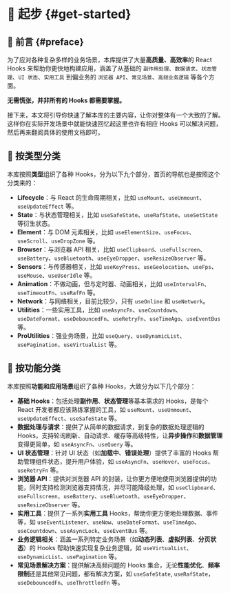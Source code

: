 # 🏃 起步 \{#get-started}

## 💬 前言 \{#preface}

为了应对各种复杂多样的业务场景，本库提供了大量**高质量、高效率**的 React Hooks 来帮助你更快地构建应用，涵盖了从基础的 `副作用处理`、`数据请求`、`状态管理`、`UI 状态`、`实用工具` 到偏业务的 `浏览器 API`、`常见场景`、`高频业务逻辑` 等各个方面。

**无需慌张，并非所有的 Hooks 都需要掌握。**

接下来，本文将引导你快速了解本库的主要内容，让你对整体有一个大致的了解。这样你在实际开发场景中就能快速回忆起这里也许有相应 Hooks 可以解决问题，然后再来翻阅具体的使用文档即可。

## 🔖 按类型分类

本库按照**类型**组织了各种 Hooks，分为以下九个部分，首页的导航也是按照这个分类来的：

- **Lifecycle**：与 React 的生命周期相关，比如 `useMount`、`useUnmount`、`useUpdateEffect` 等。
- **State**：与状态管理相关，比如 `useSafeState`、`useRafState`、`useSetState` 等衍生状态。
- **Element**：与 DOM 元素相关，比如 `useElementSize`、`useFocus`、`useScroll`、`useDropZone` 等。
- **Browser**：与浏览器 API 相关，比如 `useClipboard`、`useFullscreen`、`useBattery`、`useBluetooth`、`useEyeDropper`、`useResizeObserver` 等。
- **Sensors**：与传感器相关，比如 `useKeyPress`、`useGeolocation`、`useFps`、`useMouse`、`useUserIdle` 等。
- **Animation**：不做动画，但与定时器、动画相关，比如 `useIntervalFn`、`useTimeoutFn`、`useRafFn` 等。
- **Network**：与网络相关，目前比较少，只有 `useOnline` 和 `useNetwork`。
- **Utilities**：一些实用工具，比如 `useAsyncFn`、`useCountdown`、`useDateFormat`、`useDebouncedFn`、`useRetryFn`、`useTimeAgo`、`useEventBus` 等。
- **ProUtilities**：强业务场景，比如 `useQuery`、`useDynamicList`、`usePagination`、`useVirtualList` 等。

## 🍱 按功能分类

本库按照**功能和应用场景**组织了各种 Hooks，大致分为以下几个部分：

- **基础 Hooks**：包括处理**副作用**、**状态管理**等基本需求的 Hooks，是每个 React 开发者都应该熟练掌握的工具，如 `useMount`、`useUnmount`、`useUpdateEffect`、`useSafeState` 等。
- **数据处理与请求**：提供了从简单的数据请求，到复杂的数据处理逻辑的 Hooks，支持轮询刷新、自动请求、缓存等高级特性，让**异步操作**和**数据管理**变得更简单，如 `useAsyncFn`、`useQuery` 等。
- **UI 状态管理**：针对 UI 状态（如**加载中**、**错误处理**）提供了丰富的 Hooks 帮助管理组件状态，提升用户体验，如 `useAsyncFn`、`useHover`、`useFocus`、`useRetryFn` 等。
- **浏览器 API**：提供对浏览器 API 的封装，让你更方便地使用浏览器提供的功能，同时支持检测浏览器支持情况，并尽可能降级处理，如 `useClipboard`、`useFullscreen`、`useBattery`、`useBluetooth`、`useEyeDropper`、`useResizeObserver` 等。
- **实用工具**：提供了一系列**实用工具** Hooks，帮助你更方便地处理数据、事件等，如 `useEventListener`、`useNow`、`useDateFormat`、`useTimeAgo`、`useCountdown`、`useAsyncLock`、`useEventBus` 等。
- **业务逻辑相关**：涵盖一系列特定业务场景（如**动态列表**、**虚拟列表**、**分页状态**）的 Hooks 帮助快速实现复杂业务逻辑，如 `useVirtualList`、`useDynamicList`、`usePagination` 等。
- **常见场景解决方案**：提供解决高频问题的 Hooks 集合，无论**性能优化**、**频率限制**还是其他常见问题，都有解决方案，如 `useSafeState`, `useRafState`， `useDebouncedFn`、`useThrottledFn` 等。
